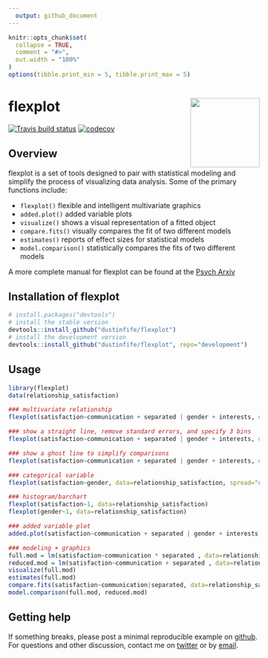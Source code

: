 ```yaml
---
  output: github_document
---
```

  
```r
knitr::opts_chunk$set(
  collapse = TRUE,
  comment = "#>",
  out.width = "100%"
)
options(tibble.print_min = 5, tibble.print_max = 5)
```

# flexplot <img src='icon.svg' align="right" height="139" /></a>

<!-- badges: start -->
<!-- [![CRAN status](https://www.r-pkg.org/badges/version/dplyr)](https://cran.r-project.org/package=dplyr) -->
[![Travis build status](https://travis-ci.org/dustinfife/flexplot.svg?branch=master)](https://travis-ci.org/dustinfife/flexplot)
[![codecov](https://codecov.io/gh/dustinfife/flexplot/branch/master/graph/badge.svg)](https://codecov.io/gh/dustinfife/flexplot)
<!-- badges: end -->
  
## Overview
  
flexplot is a set of tools designed to pair with statistical modeling and simplify the process of visualizing data analysis. Some of the primary functions include:
  
* `flexplot()` flexible and intelligent multivariate graphics
* `added.plot()` added variable plots
* `visualize()` shows a visual representation of a fitted object
* `compare.fits()` visually compares the fit of two different models
* `estimates()` reports of effect sizes for statistical models
* `model.comparison()` statistically compares the fits of two different models

A more complete manual for flexplot can be found at the [Psych Arxiv](https://psyarxiv.com/kh9c3)


## Installation of flexplot

```r
# install.packages("devtools")
# install the stable version
devtools::install_github("dustinfife/flexplot")
# install the development version
devtools::install_github("dustinfife/flexplot", repo="development")
```



## Usage
  
```r
library(flexplot)
data(relationship_satisfaction)

### multivariate relationship
flexplot(satisfaction~communication + separated | gender + interests, data=relationship_satisfaction)

### show a straight line, remove standard errors, and specify 3 bins
flexplot(satisfaction~communication + separated | gender + interests, data=relationship_satisfaction, method="lm", se=F, bins=3)

### show a ghost line to simplify comparisons
flexplot(satisfaction~communication + separated | gender + interests, data=relationship_satisfaction, method="lm", se=F, bins=3, ghost.line="black")

### categorical variable
flexplot(satisfaction~gender, data=relationship_satisfaction, spread="quartiles", jitter=c(.1, 0))

### histogram/barchart
flexplot(satisfaction~1, data=relationship_satisfaction)
flexplot(gender~1, data=relationship_satisfaction)

### added variable plot
added.plot(satisfaction~communication + separated | gender + interests, data=relationship_satisfaction, method="polynomial", se=F)

### modeling + graphics
full.mod = lm(satisfaction~communication * separated , data=relationship_satisfaction)
reduced.mod = lm(satisfaction~communication + separated , data=relationship_satisfaction)
visualize(full.mod)
estimates(full.mod)
compare.fits(satisfaction~communication|separated, data=relationship_satisfaction, full.mod, reduced.mod)
model.comparison(full.mod, reduced.mod)

```

## Getting help

If something breaks, please post a minimal reproducible example on [github](https://github.com/dustinfife/flexplot/issues). For questions and other discussion, contact me on [twitter](http://www.twitter.com/dustinfife) or by [email](fife.dustin@gmail.com).

